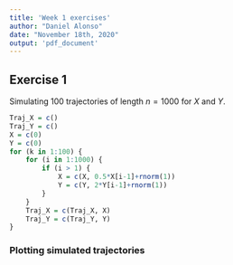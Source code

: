 ```yaml
---
title: 'Week 1 exercises'
author: "Daniel Alonso"
date: "November 18th, 2020"
output: 'pdf_document'
---
```


## Exercise 1

Simulating 100 trajectories of length $n = 1000$ for $X$ and $Y$.

```r
Traj_X = c()
Traj_Y = c()
X = c(0)
Y = c(0)
for (k in 1:100) {
    for (i in 1:1000) {
        if (i > 1) {
            X = c(X, 0.5*X[i-1]+rnorm(1))
            Y = c(Y, 2*Y[i-1]+rnorm(1))
        }
    }
    Traj_X = c(Traj_X, X)
    Traj_Y = c(Traj_Y, Y)
}
```

### Plotting simulated trajectories

